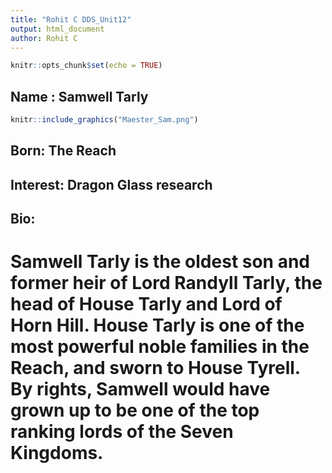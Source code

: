 ```yaml
---
title: "Rohit C DDS_Unit12"
output: html_document
author: Rohit C
---
```


```r
knitr::opts_chunk$set(echo = TRUE)
```


## Name : Samwell Tarly

```r
knitr::include_graphics("Maester_Sam.png")
```

## Born: The Reach

## Interest: Dragon Glass research

## Bio:
# Samwell Tarly is the oldest son and former heir of Lord Randyll Tarly, the head of House Tarly and Lord of Horn Hill. House Tarly is one of the most powerful noble families in the Reach, and sworn to House Tyrell. By rights, Samwell would have grown up to be one of the top ranking lords of the Seven Kingdoms.
